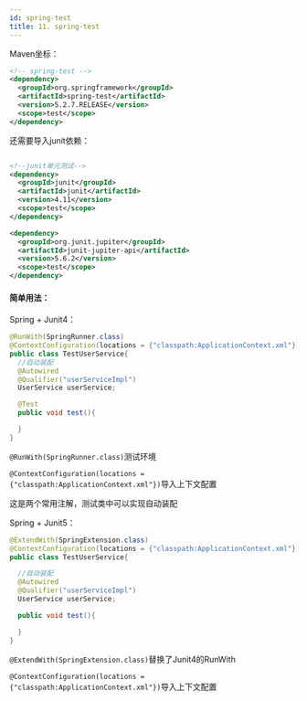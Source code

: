 ```yaml
---
id: spring-test
title: 11. spring-test
---
```


Maven坐标：

```xml
<!-- spring-test -->
<dependency>
  <groupId>org.springframework</groupId>
  <artifactId>spring-test</artifactId>
  <version>5.2.7.RELEASE</version>
  <scope>test</scope>
</dependency>
```

还需要导入junit依赖：

```xml

<!--junit单元测试-->
<dependency>
  <groupId>junit</groupId>
  <artifactId>junit</artifactId>
  <version>4.11</version>
  <scope>test</scope>
</dependency>

<dependency>
  <groupId>org.junit.jupiter</groupId>
  <artifactId>junit-jupiter-api</artifactId>
  <version>5.6.2</version>
  <scope>test</scope>
</dependency>
```



#### 简单用法：

Spring + Junit4：

```java
@RunWith(SpringRunner.class)
@ContextConfiguration(locations = {"classpath:ApplicationContext.xml"})
public class TestUserService{
  //自动装配
  @Autowired
  @Qualifier("userServiceImpl")
  UserService userService;

  @Test
  public void test(){

  }
}
```

`@RunWith(SpringRunner.class)`测试环境

`@ContextConfiguration(locations = {"classpath:ApplicationContext.xml"})`导入上下文配置

这是两个常用注解，测试类中可以实现自动装配



Spring + Junit5：

```java
@ExtendWith(SpringExtension.class)
@ContextConfiguration(locations = {"classpath:ApplicationContext.xml"})
public class TestUserService{

  //自动装配
  @Autowired
  @Qualifier("userServiceImpl")
  UserService userService;

  public void test(){

  }
}
```

`@ExtendWith(SpringExtension.class)`替换了Junit4的RunWith

`@ContextConfiguration(locations = {"classpath:ApplicationContext.xml"})`导入上下文配置



